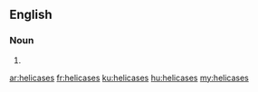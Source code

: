 ==English==

===Noun===
{{head|en|plural}}

# {{plural of|helicase|lang=en}}

[[ar:helicases]]
[[fr:helicases]]
[[ku:helicases]]
[[hu:helicases]]
[[my:helicases]]